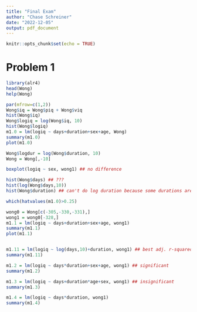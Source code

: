 ---
title: "Final Exam"
author: "Chase Schreiner"
date: "2022-12-05"
output: pdf_document
---

```{r setup, include=FALSE}
knitr::opts_chunk$set(echo = TRUE)
```


# Problem 1
```{r}
library(alr4)
head(Wong)
help(Wong)
```

```{r}
par(mfrow=c(1,2))
Wong$iq = Wong$piq + Wong$viq
hist(Wong$iq)
Wong$logiq = log(Wong$iq, 10)
hist(Wong$logiq)
m1.0 = lm(logiq ~ days+duration+sex+age, Wong)
summary(m1.0)
plot(m1.0)

Wong$logdur = log(Wong$duration, 10)
Wong = Wong[,-10]

boxplot(logiq ~ sex, wong1) ## no difference

hist(Wong$days) ## ???
hist(log(Wong$days,10))
hist(Wong$duration) ## can't do log duration because some durations are 0, thus log is negative inf.

which(hatvalues(m1.0)>0.25)

wong0 = Wong[c(-305,-330,-331),]
wong1 = wong0[-328,]
m1.1 = lm(logiq ~ days+duration+sex+age, wong1)
summary(m1.1)
plot(m1.1)


m1.11 = lm(logiq ~ log(days,10)+duration, wong1) ## best adj. r-squared
summary(m1.11)

m1.2 = lm(logiq ~ days*duration+sex+age, wong1) ## significant
summary(m1.2)

m1.3 = lm(logiq ~ days+duration*age+sex, wong1) ## insignificant
summary(m1.3)

m1.4 = lm(logiq ~ days*duration, wong1)
summary(m1.4)
```


```{r}



```



```{r}



```



```{r}



```



```{r}



```


```{r}



```




```{r}



```



```{r}



```



```{r}



```



```{r}



```



```{r}



```



```{r}



```



```{r}



```



```{r}



```



```{r}



```



```{r}



```



```{r}



```



```{r}



```



```{r}



```




```{r}



```


```{r}



```


